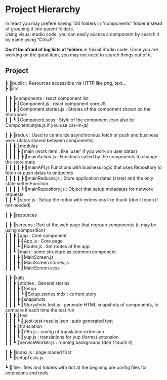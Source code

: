 
<Meta title="Documentation/1.Introduction" />

# Project Hierarchy

In react you may prefere having 100 folders in "components" folder instead of grouping it into parent folders.<br/>
Using visual studio code, you can easily access a component by search it by name using "Ctrl+P".<br/>

**Don't be afraid of big lists of folders** in Visual Studio code.
Once you are working on the good item, you may not need to search things out of it.

## Project

┣ 📂public : Resources accessible via HTTP like png, text...<br />
┣ 📂src<br />

┃ ┣ 📂components : react component list<br />
┃ ┃ ┣ 📜Component.js : react component core JS<br />
┃ ┃ ┣ 📜Component.stories.js : Stories of the component shown on the Storybook<br />
┃ ┃ ┗ 📜Component.scss : Style of the component (can also be Component.style.js if you use css-in-js)<br />

┃ ┣ 📂redux : Used to centralize asynchronous fetch or push and business work (datas shared between components)<br />
┃ ┃ ┣ 📂modules<br />
┃ ┃ ┃ ┣ 📂main (work item : like 'user' if you work on user datas)<br />
┃ ┃ ┃ ┃ ┣ 📜mainAction.js : Functions called by the components to change the store state<br />
┃ ┃ ┃ ┃ ┣ 📜mainAPI.js Functions with business logic that uses Repository to fetch or push datas to endpoints<br />
┃ ┃ ┃ ┃ ┣ 📜mainReducer.js : Store application datas (state) and the only state setter Function<br />
┃ ┃ ┃ ┃ ┗ 📜mainRepository.js : Object that setup metadatas for network requests<br />
┃ ┃ ┗ 📜store.js : Setup the redux with extensions like thunk (don't touch if not needed)<br />

┃ ┣ 📂resources<br />

┃ ┣ 📂screens : Part of the web page that regroup components (it may be using composition)<br />
┃ ┃ ┣ 📂app : Core component<br />
┃ ┃ ┃ ┣ 📜App.js : Core page<br />
┃ ┃ ┃ ┗ 📜Router.js : Set routes of the app<br />
┃ ┃ ┗ 📂main : some structure as common component<br />
┃ ┃ ┃ ┣ 📜MainScreen.js<br />
┃ ┃ ┃ ┣ 📜MainScreen.stories.js<br />
┃ ┃ ┃ ┗ 📜MainScreen.scss<br />

┃ ┣ 📂utils<br />
┃ ┃ ┣ 📂stories : General stories<br />
┃ ┃ ┃ ┣ 📂Setup<br />
┃ ┃ ┃ ┃ ┗ 📜Setup.stories.mdx : current story<br />
┃ ┃ ┃ ┣ 📂snapshots<br />
┃ ┃ ┃ ┗ 📜Storyshots.test.js : generate HTML snapshots of components, to compare it each time the test run<br />
┃ ┃ ┣ 📂test<br />
┃ ┃ ┃ ┗ 📜.jest-test-results.json : auto generated test<br />
┃ ┃ ┣ 📂translation<br />
┃ ┃ ┃ ┣ 📜i18n.js : config of translation extension<br />
┃ ┃ ┃ ┗ 📜yup.js : translations for yup (forms) extension<br />
┃ ┃ ┗ 📜serviceWorker.js : running background (don't touch it)<br />

┃ ┣ 📜index.js : page loaded first<br />
┃ ┗ 📜setupTests.js<br />

┗ 📜.file : files and folders with dot at the begining are config files for extensions and tools<br />
